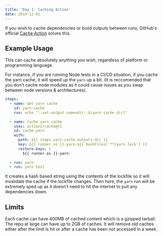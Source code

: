 ```yaml
---
title: 'Day 1: Caching Action'
date: 2019-12-01
---
```


If you wish to cache dependencies or build outputs between runs, GitHub's official [Cache Action](https://github.com/marketplace/actions/cache) solves this.

## Example Usage

This can cache absolutely anything you wish, regardless of platform or programming language.

For instance, if you are running Node tests in a CI/CD situation, if you cache the yarn cache, it will speed up the `yarn` up a bit. (It is reccomended that you don't cache node modules as it could cause issues as you swap between node versions & architectures).

```yaml
steps:
  - name: Get yarn cache
    id: yarn-cache
    run: echo "::set-output name=dir::$(yarn cache dir)"
  
  - name: Cache yarn cache
    uses: actions/cache@v1
    id: cache-yarn
    with:
      path: ${{ steps.yarn-cache.outputs.dir }}
      key: ${{ runner.os }}-yarn-${{ hashFiles('**/yarn.lock') }}
      restore-keys: |
        ${{ runner.os }}-yarn-
  
  - run: yarn
  - run: yarn test
```

It creates a hash based string using the contents of the lockfile so it will invalidate the cache if the lockfile changes. Then here, the `yarn` run will be extremely sped up as it doesn't need to hit the internet to pull any dependencies down.

## Limits

Each cache can have 400MB of cached content which is a gzipped tarball. The repo at large can have up to 2GB of caches. It will remove old caches either after the limit is hit or after a cache has been not accessed in a week. 
